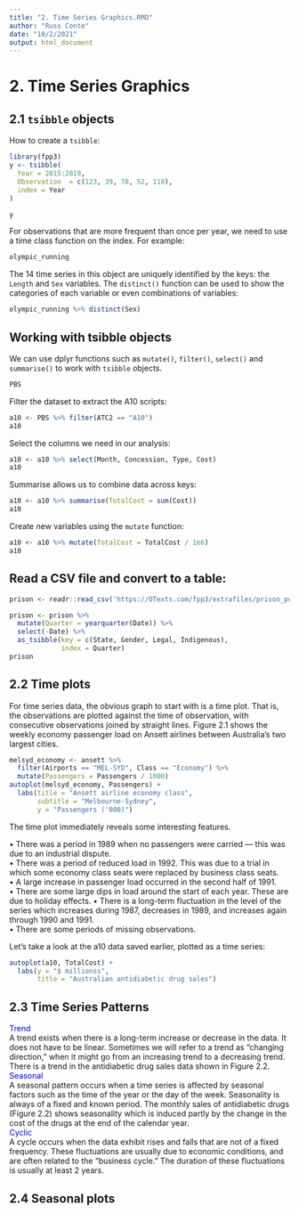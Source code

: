 ```yaml
---
title: "2. Time Series Graphics.RMD"
author: "Russ Conte"
date: "10/2/2021"
output: html_document
---
```


# 2. Time Series Graphics

## 2.1 `tsibble` objects

How to create a `tsibble`:

```r
library(fpp3)
y <- tsibble(
  Year = 2015:2019,
  Observation  = c(123, 39, 78, 52, 110),
  index = Year
)

y
```

For observations that are more frequent than once per year, we need to use a time class function on the index. For example:

```r
olympic_running

```

The 14 time series in this object are uniquely identified by the keys: the `Length` and `Sex` variables. The `distinct()` function can be used to show the categories of each variable or even combinations of variables:

```r
olympic_running %>% distinct(Sex)
```

## Working with tsibble objects

We can use dplyr functions such as `mutate()`, `filter()`, `select()` and `summarise()` to work with `tsibble` objects.

```r
PBS
```

Filter the dataset to extract the A10 scripts:

```r
a10 <- PBS %>% filter(ATC2 == "A10")
a10
```

Select the columns we need in our analysis:

```r
a10 <- a10 %>% select(Month, Concession, Type, Cost)
a10

```

Summarise allows us to combine data across keys:

```r
a10 <- a10 %>% summarise(TotalCost = sum(Cost))
a10
```

Create new variables using the `mutate` function:

```r
a10 <- a10 %>% mutate(TotalCost = TotalCost / 1e6)
a10
```

## Read a CSV file and convert to a table:

```r
prison <- readr::read_csv('https://OTexts.com/fpp3/extrafiles/prison_population.csv')

prison <- prison %>% 
  mutate(Quarter = yearquarter(Date)) %>% 
  select(-Date) %>% 
  as_tsibble(key = c(State, Gender, Legal, Indigenous),
             index = Quarter)
prison

```

## 2.2 Time plots

For time series data, the obvious graph to start with is a time plot. That is, the observations are plotted against the time of observation, with consecutive observations joined by straight lines. Figure 2.1 shows the weekly economy passenger load on Ansett airlines between Australia’s two largest cities.

```r
melsyd_economy <- ansett %>% 
  filter(Airports == "MEL-SYD", Class == "Economy") %>% 
  mutate(Passengers = Passengers / 1000)
autoplot(melsyd_economy, Passengers) +
  labs(title = "Ansett airline economy class",
       subtitle = "Melbourne-Sydney",
       y = "Passengers ('000)")
```

The time plot immediately reveals some interesting features.

• There was a period in 1989 when no passengers were carried — this was due to an industrial dispute.<br>
• There was a period of reduced load in 1992. This was due to a trial in which some economy class seats were replaced by business class seats.<br>
• A large increase in passenger load occurred in the second half of 1991.<br>
• There are some large dips in load around the start of each year. These are due to holiday effects.
• There is a long-term fluctuation in the level of the series which increases during 1987, decreases in 1989, and increases again through 1990 and 1991.<br>
• There are some periods of missing observations.<br>

Let's take a look at the a10 data saved earlier, plotted as a time series:

```r
autoplot(a10, TotalCost) +
  labs(y = "$ millionss",
       title = "Australian antidiabetic drug sales")

```

## 2.3 Time Series Patterns

<span style="color:#0000ff;">Trend</span><br>
A trend exists when there is a long-term increase or decrease in the data. It does not have to be linear. Sometimes we will refer to a trend as “changing direction,” when it might go from an increasing trend to a decreasing trend. There is a trend in the antidiabetic drug sales data shown in Figure 2.2.<br>
<span style="color:#0000ff;">Seasonal</span><br>
A seasonal pattern occurs when a time series is affected by seasonal factors such as the time of the year or the day of the week. Seasonality is always of a fixed and known period. The monthly sales of antidiabetic drugs (Figure 2.2) shows seasonality which is induced partly by the change in the cost of the drugs at the end of the calendar year.<br>
<span style="color:#0000ff;">Cyclic</span><br>
A cycle occurs when the data exhibit rises and falls that are not of a fixed frequency. These fluctuations are usually due to economic conditions, and are often related to the “business cycle.” The duration of these fluctuations is usually at least 2 years.<br>

## 2.4 Seasonal plots
